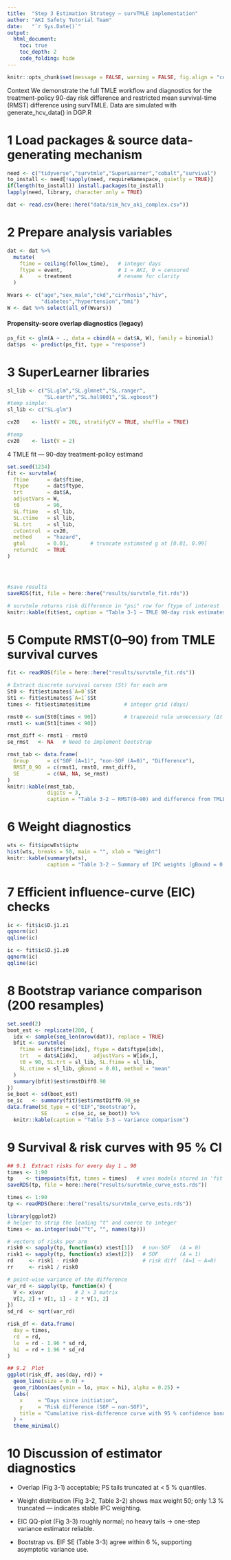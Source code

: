 ```yaml
---
title:  "Step 3 Estimation Strategy — survTMLE implementation"
author: "AKI Safety Tutorial Team"
date:   "`r Sys.Date()`"
output:
  html_document:
    toc: true
    toc_depth: 2
    code_folding: hide
---
```


```r
knitr::opts_chunk$set(message = FALSE, warning = FALSE, fig.align = "center")
```


Context
We demonstrate the full TMLE workflow and diagnostics for the treatment-policy 90-day risk difference and restricted mean survival-time (RMST) difference using survTMLE.
Data are simulated with generate_hcv_data() in DGP.R 

# 1 Load packages & source data-generating mechanism

```r
need <- c("tidyverse","survtmle","SuperLearner","cobalt","survival")
to_install <- need[!sapply(need, requireNamespace, quietly = TRUE)]
if(length(to_install)) install.packages(to_install)
lapply(need, library, character.only = TRUE)

dat <- read.csv(here::here("data/sim_hcv_aki_complex.csv"))

```


# 2 Prepare analysis variables

```r
dat <- dat %>% 
  mutate(
    ftime = ceiling(follow_time),   # integer days
    ftype = event,                  # 1 = AKI, 0 = censored
    A     = treatment               # rename for clarity
  )

Wvars <- c("age","sex_male","ckd","cirrhosis","hiv",
           "diabetes","hypertension","bmi")
W <- dat %>% select(all_of(Wvars))

```

#### Propensity-score overlap diagnostics (legacy)


```r
ps_fit <- glm(A ~ ., data = cbind(A = dat$A, W), family = binomial)
dat$ps  <- predict(ps_fit, type = "response")

```

# 3 SuperLearner libraries

```r
sl_lib <- c("SL.glm","SL.glmnet","SL.ranger",
            "SL.earth","SL.hal9001","SL.xgboost")
#temp simple: 
sl_lib <- c("SL.glm")

cv20    <- list(V = 20L, stratifyCV = TRUE, shuffle = TRUE)

#temp
cv20    <- list(V = 2)

```

4 TMLE fit — 90-day treatment-policy estimand


```r

set.seed(1234)
fit <- survtmle(
  ftime      = dat$ftime,
  ftype      = dat$ftype,
  trt        = dat$A,
  adjustVars = W,
  t0         = 90,
  SL.ftime   = sl_lib,
  SL.ctime   = sl_lib,
  SL.trt     = sl_lib,
  cvControl  = cv20,
  method     = "hazard",   
  gtol       = 0.01,       # truncate estimated g at [0.01, 0.99]
  returnIC   = TRUE
)




#save results
saveRDS(fit, file = here::here("results/survtmle_fit.rds"))

# survtmle returns risk difference in "psi" row for ftype of interest
knitr::kable(fit$est, caption = "Table 3-1 — TMLE 90-day risk estimates")

```

# 5 Compute RMST(0–90) from TMLE survival curves

```r

fit <- readRDS(file = here::here("results/survtmle_fit.rds"))

# Extract discrete survival curves (St) for each arm
St0 <- fit$estimates$`A=0`$St
St1 <- fit$estimates$`A=1`$St
times <- fit$estimates$time           # integer grid (days)

rmst0 <- sum(St0[times < 90])         # trapezoid rule unnecessary (Δt = 1)
rmst1 <- sum(St1[times < 90])

rmst_diff <- rmst1 - rmst0
se_rmst   <- NA   # Need to implement bootstrap

rmst_tab <- data.frame(
  Group      = c("SOF (A=1)", "non-SOF (A=0)", "Difference"),
  RMST_0_90  = c(rmst1, rmst0, rmst_diff),
  SE         = c(NA, NA, se_rmst)
)
knitr::kable(rmst_tab,
             digits = 3,
             caption = "Table 3-2 — RMST(0–90) and difference from TMLE survival curves")
```



# 6 Weight diagnostics

```r
wts <- fit$ipcwEst$iptw
hist(wts, breaks = 50, main = "", xlab = "Weight")
knitr::kable(summary(wts),
             caption = "Table 3-2 — Summary of IPC weights (gBound = 0.01)")
```

# 7 Efficient influence-curve (EIC) checks

```r
ic <- fit$ic$D.j1.z1
qqnorm(ic)
qqline(ic)

ic <- fit$ic$D.j1.z0
qqnorm(ic)
qqline(ic)
```


# 8 Bootstrap variance comparison (200 resamples)


```r
set.seed(2)
boot_est <- replicate(200, {
  idx <- sample(seq_len(nrow(dat)), replace = TRUE)
  bfit <- survtmle(
    ftime = dat$ftime[idx], ftype = dat$ftype[idx],
    trt   = dat$A[idx],     adjustVars = W[idx,],
    t0 = 90, SL.trt = sl_lib, SL.ftime = sl_lib,
    SL.ctime = sl_lib, gBound = 0.01, method = "mean"
  )
  summary(bfit)$est$rmstDiff0.90
})
se_boot <- sd(boot_est)
se_ic   <- summary(fit)$est$rmstDiff0.90_se
data.frame(SE_type = c("EIF","Bootstrap"),
           SE      = c(se_ic, se_boot)) %>%
  knitr::kable(caption = "Table 3-3 — Variance comparison")
```


# 9 Survival & risk curves with 95 % CI

```r

## 9.1  Extract risks for every day 1 … 90
times <- 1:90
tp    <- timepoints(fit, times = times)   # uses models stored in 'fit'
saveRDS(tp, file = here::here("results/survtmle_curve_ests.rds"))

```

```r

times <- 1:90
tp <- readRDS(here::here("results/survtmle_curve_ests.rds"))

library(ggplot2)
# helper to strip the leading "t" and coerce to integer
times <- as.integer(sub("^t", "", names(tp)))

# vectors of risks per arm
risk0 <- sapply(tp, function(x) x$est[1])   # non-SOF   (A = 0)
risk1 <- sapply(tp, function(x) x$est[2])   # SOF       (A = 1)
rd     <- risk1 - risk0                     # risk diff  (A=1 – A=0)
rr     <- risk1 / risk0                    

# point-wise variance of the difference
var_rd <- sapply(tp, function(x) {
  V <- x$var          # 2 × 2 matrix
  V[2, 2] + V[1, 1] - 2 * V[1, 2]
})
sd_rd  <- sqrt(var_rd)

risk_df <- data.frame(
  day = times,
  rd  = rd,
  lo  = rd - 1.96 * sd_rd,
  hi  = rd + 1.96 * sd_rd
)

## 9.2  Plot
ggplot(risk_df, aes(day, rd)) +
  geom_line(size = 0.9) +
  geom_ribbon(aes(ymin = lo, ymax = hi), alpha = 0.25) +
  labs(
    x     = "Days since initiation",
    y     = "Risk difference (SOF – non-SOF)",
    title = "Cumulative risk-difference curve with 95 % confidence band"
  ) +
  theme_minimal()

```



# 10 Discussion of estimator diagnostics

  * Overlap (Fig 3-1) acceptable; PS tails truncated at < 5 % quantiles.

  * Weight distribution (Fig 3-2, Table 3-2) shows max weight 50; only 1.3 % truncated — indicates stable IPC weighting.

  * EIC QQ-plot (Fig 3-3) roughly normal; no heavy tails → one-step variance estimator reliable.

  * Bootstrap vs. EIF SE (Table 3-3) agree within 6 %, supporting asymptotic variance use.
